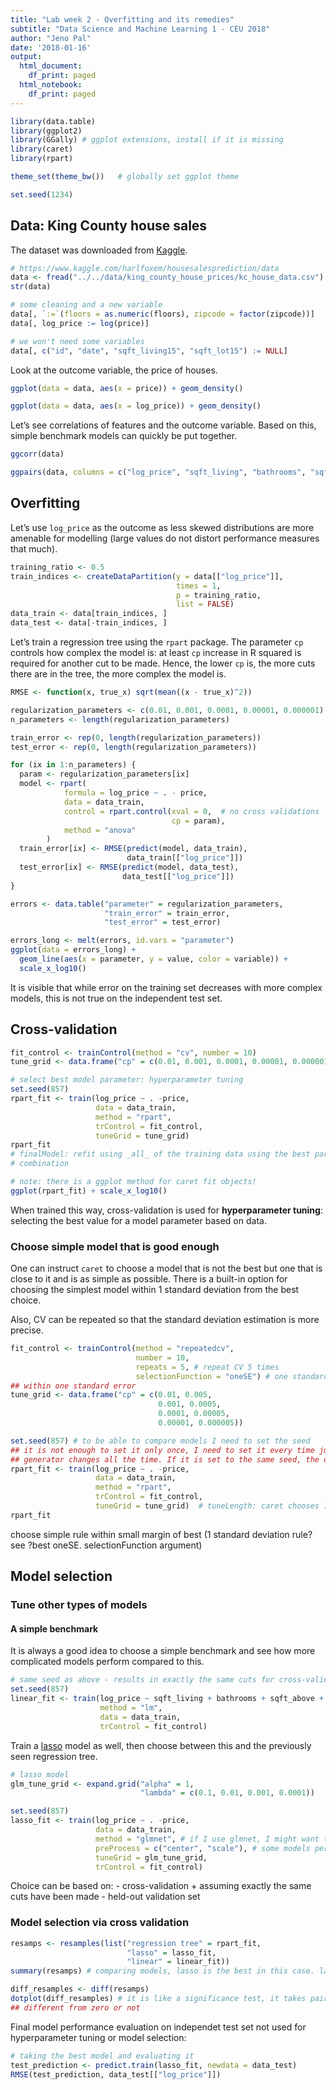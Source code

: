 ```yaml
---
title: "Lab week 2 - Overfitting and its remedies"
subtitle: "Data Science and Machine Learning 1 - CEU 2018"
author: "Jeno Pal"
date: '2018-01-16'
output:
  html_document:
    df_print: paged
  html_notebook:
    df_print: paged
---
```


```r
library(data.table)
library(ggplot2)
library(GGally) # ggplot extensions, install if it is missing
library(caret)
library(rpart)

theme_set(theme_bw())   # globally set ggplot theme

set.seed(1234)
```


## Data: King County house sales

The dataset was downloaded from [Kaggle](https://www.kaggle.com/harlfoxem/housesalesprediction).
```r
# https://www.kaggle.com/harlfoxem/housesalesprediction/data
data <- fread("../../data/king_county_house_prices/kc_house_data.csv")
str(data)
```

```r
# some cleaning and a new variable
data[, `:=`(floors = as.numeric(floors), zipcode = factor(zipcode))]
data[, log_price := log(price)]

# we won't need some variables
data[, c("id", "date", "sqft_living15", "sqft_lot15") := NULL]
```

Look at the outcome variable, the price of houses.
```r
ggplot(data = data, aes(x = price)) + geom_density()
```
```r
ggplot(data = data, aes(x = log_price)) + geom_density()
```

Let's see correlations of features and the outcome variable. Based on this,
simple benchmark models can quickly be put together.
```r
ggcorr(data)
```

```r
ggpairs(data, columns = c("log_price", "sqft_living", "bathrooms", "sqft_above"))
```

## Overfitting

Let's use `log_price` as the outcome as less skewed distributions are
more amenable for modelling (large values do not distort performance
measures that much).
```r
training_ratio <- 0.5
train_indices <- createDataPartition(y = data[["log_price"]],
                                     times = 1,
                                     p = training_ratio,
                                     list = FALSE)
data_train <- data[train_indices, ]
data_test <- data[-train_indices, ]
```

Let's train a regression tree using the `rpart` package. The parameter
`cp` controls how complex the model is: at least `cp` increase in R squared is
required for another cut to be made. Hence, the lower `cp` is, the more cuts
there are in the tree, the more complex the model is.

```r
RMSE <- function(x, true_x) sqrt(mean((x - true_x)^2))

regularization_parameters <- c(0.01, 0.001, 0.0001, 0.00001, 0.000001)
n_parameters <- length(regularization_parameters)

train_error <- rep(0, length(regularization_parameters))
test_error <- rep(0, length(regularization_parameters))

for (ix in 1:n_parameters) {
  param <- regularization_parameters[ix]
  model <- rpart(
            formula = log_price ~ . - price,
            data = data_train,
            control = rpart.control(xval = 0,  # no cross validations
                                    cp = param),
            method = "anova"
        )
  train_error[ix] <- RMSE(predict(model, data_train), 
                          data_train[["log_price"]])
  test_error[ix] <- RMSE(predict(model, data_test), 
                         data_test[["log_price"]])
}

errors <- data.table("parameter" = regularization_parameters,
                     "train_error" = train_error,
                     "test_error" = test_error)
```

```r
errors_long <- melt(errors, id.vars = "parameter")
ggplot(data = errors_long) + 
  geom_line(aes(x = parameter, y = value, color = variable)) +
  scale_x_log10()
```

It is visible that while error on the training set decreases with more complex
models, this is not true on the independent test set.

## Cross-validation

```r
fit_control <- trainControl(method = "cv", number = 10)
tune_grid <- data.frame("cp" = c(0.01, 0.001, 0.0001, 0.00001, 0.000001))
```

```r
# select best model parameter: hyperparameter tuning
set.seed(857)
rpart_fit <- train(log_price ~ . -price, 
                   data = data_train, 
                   method = "rpart", 
                   trControl = fit_control,
                   tuneGrid = tune_grid)
rpart_fit
# finalModel: refit using _all_ of the training data using the best parameter
# combination
```
```r
# note: there is a ggplot method for caret fit objects! 
ggplot(rpart_fit) + scale_x_log10()
```

When trained this way, cross-validation is used for __hyperparameter tuning__:
selecting the best value for a model parameter based on data.

### Choose simple model that is good enough

One can instruct `caret` to choose a model that is not the best but one that is
close to it and is as simple as possible. There is a built-in option for
choosing the simplest model within 1 standard deviation from the best choice.

Also, CV can be repeated so that the standard deviation estimation is more
precise.

```r
fit_control <- trainControl(method = "repeatedcv", 
                            number = 10, 
                            repeats = 5, # repeat CV 5 times
                            selectionFunction = "oneSE") # one standard error - I am gonna choose the simplest model, whom performance is
## within one standard error
tune_grid <- data.frame("cp" = c(0.01, 0.005, 
                                 0.001, 0.0005,
                                 0.0001, 0.00005,
                                 0.00001, 0.000005))

set.seed(857) # to be able to compare models I need to set the seed
## it is not enough to set it only once, I need to set it every time just before the train function, because the random number
## generator changes all the time. If it is set to the same seed, the data will be cut into the same chunks
rpart_fit <- train(log_price ~ . -price, 
                   data = data_train, 
                   method = "rpart", 
                   trControl = fit_control,
                   tuneGrid = tune_grid)  # tuneLength: caret chooses 10 parameters
rpart_fit
```

choose simple rule within small margin of best
(1 standard deviation rule? see ?best oneSE. selectionFunction argument)

## Model selection

### Tune other types of models

#### A simple benchmark

It is always a good idea to choose a simple benchmark and see how more
complicated models perform compared to this.

```r
# same seed as above - results in exactly the same cuts for cross-validation
set.seed(857)
linear_fit <- train(log_price ~ sqft_living + bathrooms + sqft_above + yr_built,
                    method = "lm",
                    data = data_train,
                    trControl = fit_control)
```
Train a [lasso](https://en.wikipedia.org/wiki/Lasso_(statistics))
model as well, then choose between this and the previously
seen regression tree.
```r
# lasso model
glm_tune_grid <- expand.grid("alpha" = 1,
                             "lambda" = c(0.1, 0.01, 0.001, 0.0001))

set.seed(857)
lasso_fit <- train(log_price ~ . -price, 
                   data = data_train, 
                   method = "glmnet", # if I use glmnet, I might want to use preprocess
                   preProcess = c("center", "scale"), # some models perform better, if the data is standardized before running training
                   tuneGrid = glm_tune_grid,
                   trControl = fit_control)
```

Choice can be based on:
  - cross-validation
    + assuming exactly the same cuts have been made
  - held-out validation set

### Model selection via cross validation

```r
resamps <- resamples(list("regression tree" = rpart_fit,
                          "lasso" = lasso_fit,
                          "linear" = linear_fit))
summary(resamps) # comparing models, lasso is the best in this case. lasso has smaller errors.
```
```r
diff_resamples <- diff(resamps)
dotplot(diff_resamples) # it is like a significance test, it takes pairs of modesl and tells that the difference between models is
## different from zero or not
```

Final model performance evaluation on independet test set not used for
hyperparameter tuning or model selection:

```r
# taking the best model and evaluating it
test_prediction <- predict.train(lasso_fit, newdata = data_test)
RMSE(test_prediction, data_test[["log_price"]])
```





